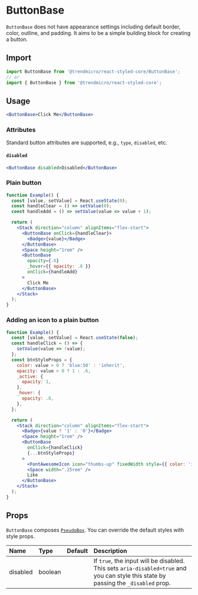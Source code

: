 # ButtonBase

`ButtonBase` does not have appearance settings including default border, color, outline, and padding. It aims to be a simple building block for creating a button.

## Import

```js
import ButtonBase from '@trendmicro/react-styled-core/ButtonBase';
// or
import { ButtonBase } from '@trendmicro/react-styled-core';
```

## Usage

```jsx
<ButtonBase>Click Me</ButtonBase>
```

### Attributes

Standard button attributes are supported, e.g., `type`, `disabled`, etc.

#### `disabled`

```jsx
<ButtonBase disabled>Disabled</ButtonBase>
```

### Plain button

```jsx
function Example() {
  const [value, setValue] = React.useState(0);
  const handleClear = () => setValue(0);
  const handleAdd = () => setValue(value => value + 1);

  return (
    <Stack direction="column" alignItems="flex-start">
      <ButtonBase onClick={handleClear}>
        <Badge>{value}</Badge>
      </ButtonBase>
      <Space height="1rem" />
      <ButtonBase
        opacity={.6}
        _hover={{ opacity: .8 }}
        onClick={handleAdd}
      >
        Click Me
      </ButtonBase>
    </Stack>
  );
}
```

### Adding an icon to a plain button

```jsx
function Example() {
  const [value, setValue] = React.useState(false);
  const handleClick = () => {
    setValue(value => !value);
  };
  const btnStyleProps = {
    color: value > 0 ? 'blue:50' : 'inherit',
    opacity: value > 0 ? 1 : .6,
    _active: {
      opacity: 1,
    },
    _hover: {
      opacity: .8,
    },
  };

  return (
    <Stack direction="column" alignItems="flex-start">
      <Badge>{value ? '1' : '0'}</Badge>
      <Space height="1rem" />
      <ButtonBase
        onClick={handleClick}
        {...btnStyleProps}
      >
        <FontAwesomeIcon icon="thumbs-up" fixedWidth style={{ color: 'inherit' }} />
        <Space width=".25rem" />
        Like
      </ButtonBase>
    </Stack>
  );
}
```

## Props

`ButtonBase` composes [`PseudoBox`](./pseudobox). You can override the default styles with style props.

| Name | Type | Default | Description |
| :--- | :--- | :------ | :---------- |
| disabled | boolean | | If `true`, the input will be disabled. This sets `aria-disabled=true` and you can style this state by passing the `_disabled` prop. |
